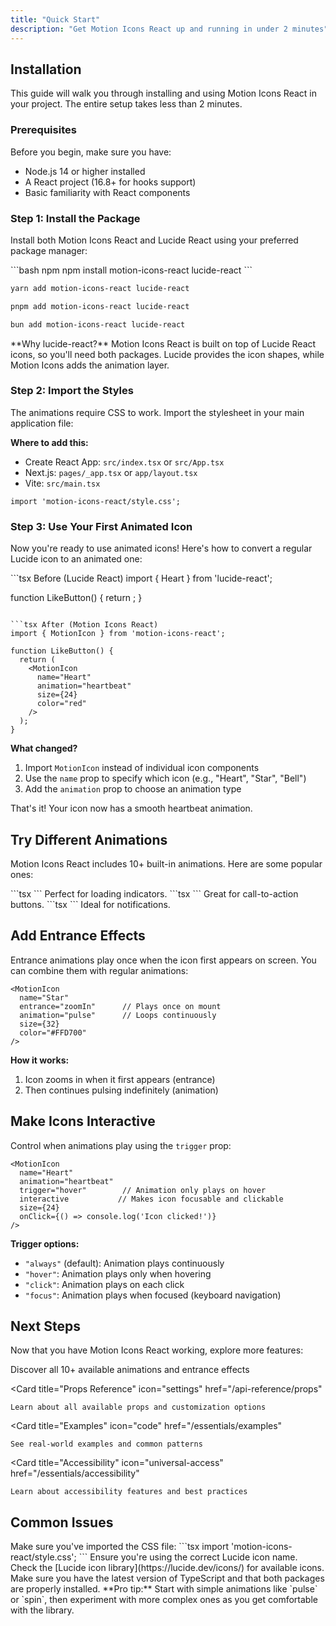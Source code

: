 ```yaml
---
title: "Quick Start"
description: "Get Motion Icons React up and running in under 2 minutes"
---
```


<style>
{`
/* Hide Mintlify branding */
[class*="powered"],
[class*="mintlify"],
.footer-branding,
.powered-by,
a[href*="mintlify.com"],
a[href*="mintlify"] {
  display: none !important;
  visibility: hidden !important;
}

/* Light theme - dark text on white background */
body, p, span, div, h1, h2, h3, h4, h5, h6 {
  color: #1E293B !important;
  background-color: white !important;
}

/* Dark theme - white text on black background */
.dark body, .dark p, .dark span, .dark div, 
.dark h1, .dark h2, .dark h3, .dark h4, .dark h5, .dark h6 {
  color: white !important;
  background-color: #000000 !important;
}

/* Blue hover states for both themes */
a:hover {
  color: #2563EB !important;
}

/* Links - dark in light mode, white in dark mode */
a {
  color: #475569 !important;
}

.dark a {
  color: white !important;
}

`}
</style>

## Installation

This guide will walk you through installing and using Motion Icons React in your project. The entire setup takes less than 2 minutes.

### Prerequisites

Before you begin, make sure you have:
- Node.js 14 or higher installed
- A React project (16.8+ for hooks support)
- Basic familiarity with React components

### Step 1: Install the Package

Install both Motion Icons React and Lucide React using your preferred package manager:

<CodeGroup>
```bash npm
npm install motion-icons-react lucide-react
```

```bash yarn
yarn add motion-icons-react lucide-react
```

```bash pnpm
pnpm add motion-icons-react lucide-react
```

```bash bun
bun add motion-icons-react lucide-react
```
</CodeGroup>

<Note>
  **Why lucide-react?** Motion Icons React is built on top of Lucide React icons, so you'll need both packages. Lucide provides the icon shapes, while Motion Icons adds the animation layer.
</Note>

### Step 2: Import the Styles

The animations require CSS to work. Import the stylesheet in your main application file:

**Where to add this:**
- Create React App: `src/index.tsx` or `src/App.tsx`
- Next.js: `pages/_app.tsx` or `app/layout.tsx`
- Vite: `src/main.tsx`

```tsx
import 'motion-icons-react/style.css';
```

### Step 3: Use Your First Animated Icon

Now you're ready to use animated icons! Here's how to convert a regular Lucide icon to an animated one:

<CodeGroup>
```tsx Before (Lucide React)
import { Heart } from 'lucide-react';

function LikeButton() {
  return <Heart size={24} color="red" />;
}
```

```tsx After (Motion Icons React)
import { MotionIcon } from 'motion-icons-react';

function LikeButton() {
  return (
    <MotionIcon
      name="Heart"
      animation="heartbeat"
      size={24}
      color="red"
    />
  );
}
```
</CodeGroup>

**What changed?**
1. Import `MotionIcon` instead of individual icon components
2. Use the `name` prop to specify which icon (e.g., "Heart", "Star", "Bell")
3. Add the `animation` prop to choose an animation type

That's it! Your icon now has a smooth heartbeat animation.

## Try Different Animations

Motion Icons React includes 10+ built-in animations. Here are some popular ones:

<Tabs>
  <Tab title="Spin Animation">
    ```tsx
    <MotionIcon
      name="Loader2"
      animation="spin"
      size={24}
    />
    ```
    Perfect for loading indicators.
  </Tab>
  
  <Tab title="Bounce Animation">
    ```tsx
    <MotionIcon
      name="ArrowUp"
      animation="bounce"
      size={24}
    />
    ```
    Great for call-to-action buttons.
  </Tab>
  
  <Tab title="Pulse Animation">
    ```tsx
    <MotionIcon
      name="Bell"
      animation="pulse"
      size={24}
    />
    ```
    Ideal for notifications.
  </Tab>
</Tabs>

## Add Entrance Effects

Entrance animations play once when the icon first appears on screen. You can combine them with regular animations:

```tsx
<MotionIcon
  name="Star"
  entrance="zoomIn"      // Plays once on mount
  animation="pulse"      // Loops continuously
  size={32}
  color="#FFD700"
/>
```

**How it works:**
1. Icon zooms in when it first appears (entrance)
2. Then continues pulsing indefinitely (animation)

## Make Icons Interactive

Control when animations play using the `trigger` prop:

```tsx
<MotionIcon
  name="Heart"
  animation="heartbeat"
  trigger="hover"        // Animation only plays on hover
  interactive           // Makes icon focusable and clickable
  size={24}
  onClick={() => console.log('Icon clicked!')}
/>
```

**Trigger options:**
- `"always"` (default): Animation plays continuously
- `"hover"`: Animation plays only when hovering
- `"click"`: Animation plays on each click
- `"focus"`: Animation plays when focused (keyboard navigation)

## Next Steps

Now that you have Motion Icons React working, explore more features:

<CardGroup cols={2}>
  <Card
    title="Animation Types"
    icon="play"
    href="/essentials/animations"
  >
    Discover all 10+ available animations and entrance effects
  </Card>
  
  <Card
    title="Props Reference"
    icon="settings"
    href="/api-reference/props"
  >
    Learn about all available props and customization options
  </Card>
  
  <Card
    title="Examples"
    icon="code"
    href="/essentials/examples"
  >
    See real-world examples and common patterns
  </Card>
  
  <Card
    title="Accessibility"
    icon="universal-access"
    href="/essentials/accessibility"
  >
    Learn about accessibility features and best practices
  </Card>
</CardGroup>

## Common Issues

<AccordionGroup>
  <Accordion icon="exclamation-triangle" title="Animations not working">
    Make sure you've imported the CSS file:
    ```tsx
    import 'motion-icons-react/style.css';
    ```
  </Accordion>
  
  <Accordion icon="question-circle" title="Icon not found">
    Ensure you're using the correct Lucide icon name. Check the [Lucide icon library](https://lucide.dev/icons/) for available icons.
  </Accordion>
  
  <Accordion icon="info-circle" title="TypeScript errors">
    Make sure you have the latest version of TypeScript and that both packages are properly installed.
  </Accordion>
</AccordionGroup>

<Tip>
  **Pro tip:** Start with simple animations like `pulse` or `spin`, then experiment with more complex ones as you get comfortable with the library.
</Tip>
